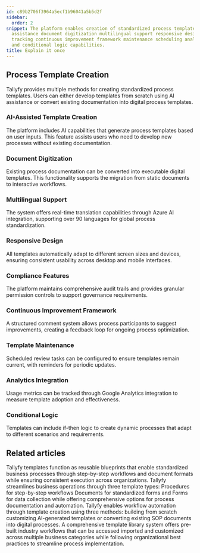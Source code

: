 ```yaml
---
id: c89b2706f3964a5ecf1b96041a5b5d2f
sidebar:
  order: 2
snippet: The platform enables creation of standardized process templates through AI
  assistance document digitization multilingual support responsive design compliance
  tracking continuous improvement framework maintenance scheduling analytics integration
  and conditional logic capabilities.
title: Explain it once
---
```


## Process Template Creation

Tallyfy provides multiple methods for creating standardized process templates. Users can either develop templates from scratch using AI assistance or convert existing documentation into digital process templates.

<lite-vimeo videoid="903080351"></lite-vimeo>

### AI-Assisted Template Creation

The platform includes AI capabilities that generate process templates based on user inputs. This feature assists users who need to develop new processes without existing documentation.

### Document Digitization

Existing process documentation can be converted into executable digital templates. This functionality supports the migration from static documents to interactive workflows.

### Multilingual Support

The system offers real-time translation capabilities through Azure AI integration, supporting over 90 languages for global process standardization.

### Responsive Design

All templates automatically adapt to different screen sizes and devices, ensuring consistent usability across desktop and mobile interfaces.

### Compliance Features

The platform maintains comprehensive audit trails and provides granular permission controls to support governance requirements.

### Continuous Improvement Framework

A structured comment system allows process participants to suggest improvements, creating a feedback loop for ongoing process optimization.

### Template Maintenance

Scheduled review tasks can be configured to ensure templates remain current, with reminders for periodic updates.

### Analytics Integration

Usage metrics can be tracked through Google Analytics integration to measure template adoption and effectiveness.

### Conditional Logic

Templates can include if-then logic to create dynamic processes that adapt to different scenarios and requirements.


## Related articles
<CardGrid>
<LinkTitleCard header="<b>Documenting > Templates</b>" href="/products/pro/documenting/templates/" > Tallyfy templates function as reusable blueprints that enable standardized business processes through step-by-step workflows and document formats while ensuring consistent execution across organizations. </LinkTitleCard>
<LinkTitleCard header="<b>Pro > Essentials</b>" href="/products/pro/documenting/" > Tallyfy streamlines business operations through three template types: Procedures for step-by-step workflows Documents for standardized forms and Forms for data collection while offering comprehensive options for process documentation and automation. </LinkTitleCard>
<LinkTitleCard header="<b>Templates > Create a template</b>" href="/products/pro/documenting/templates/create-template/" > Tallyfy enables workflow automation through template creation using three methods: building from scratch customizing AI-generated templates or converting existing SOP documents into digital processes. </LinkTitleCard>
<LinkTitleCard header="<b>Templates > Sample Templates</b>" href="/products/pro/documenting/templates/how-can-i-access-tallyfys-sample-templates/" > A comprehensive template library system offers pre-built industry workflows that can be accessed imported and customized across multiple business categories while following organizational best practices to streamline process implementation. </LinkTitleCard>
</CardGrid>